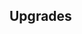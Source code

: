 {{Building
| name = Archery
| image = N/A
| category = [[Levy Barracks]]
| cycle = 15s
| capacity = 3
| produce_per_cycle = 1 {{UnitLink|name=Crossbowman}}
| consume_per_cycle = 10 {{RessourceIcon|type=wheat}}, 8 {{RessourceIcon|type=gold}}
| build_cost = 30 {{RessourceIcon|type=ore}}, 100 {{RessourceIcon|type=wood}}, 30 {{RessourceIcon|type=gold}}
| description = Recruits crossbowmen.
}}

== Upgrades ==
{{Upgrade
| name = Precise Shots
| description = Archers deal double damage once every 5 attacks.
}}
{{Upgrade
| name = Archers' Capacity
| description = Increases capacity by 2.
}}
{{Upgrade
| name = Stunning Arrows
| description = Archers stun enemies at full HP for 2s.
}}